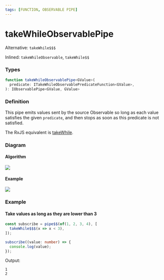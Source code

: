 ```yaml
---
tags: [FUNCTION, OBSERVABLE PIPE]
---
```


# takeWhileObservablePipe

Alternative: `takeWhile$$$`

Inlined: `takeWhileObservable`, `takeWhile$$`

### Types

```ts
function takeWhileObservablePipe<GValue>(
  predicate: ITakeWhileObservablePredicateFunction<GValue>,
): IObservablePipe<GValue, GValue>
```

### Definition

This pipe emits values sent by the source Observable so long as each value satisfies the given `predicate`,
and then stops as soon as this predicate is not satisfied.

The RxJS equivalent is [takeWhile](https://rxjs.dev/api/index/function/takeWhile).

### Diagram

#### Algorithm

![](algorithm-diagram.svg)

#### Example

![](example-diagram.svg)

### Example

#### Take values as long as they are lower than 3

```ts
const subscribe = pipe$$(of(1, 2, 3, 4), [
  takeWhile$$$(x => x < 3),
]);

subscribe((value: number) => {
  console.log(value);
});
```

Output:

```text
1
2
```

